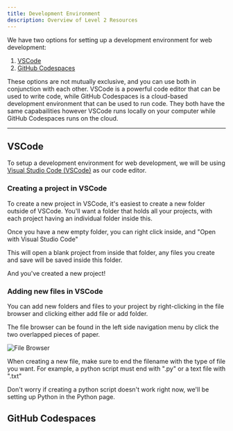 ```yaml
---
title: Development Environment
description: Overview of Level 2 Resources
---
```


We have two options for setting up a development environment for web development:

1. [VSCode](#VSCode)
2. [GitHub Codespaces](#GitHub-Codespaces)

These options are not mutually exclusive, and you can use both in conjunction with each other. VSCode is a powerful code editor that can be used to write code, while GitHub Codespaces is a cloud-based development environment that can be used to run code. They both have the same capabailities however VSCode runs locally on your computer while GitHub Codespaces runs on the cloud.

---



## VSCode

To setup a development environment for web development, we will be using [Visual Studio Code (VSCode)](https://code.visualstudio.com/) as our code editor.

### Creating a project in VSCode

To create a new project in VSCode, it's easiest to create a new folder outside of VSCode. You'll want a folder that holds all your projects, with each project having an individual folder inside this.

Once you have a new empty folder, you can right click inside, and "Open with Visual Studio Code"

This will open a blank project from inside that folder, any files you create and save will be saved inside this folder.

And you've created a new project!

### Adding new files in VSCode

You can add new folders and files to your project by right-clicking in the file browser and clicking either add file or add folder.

The file browser can be found in the left side navigation menu by click the two overlapped pieces of paper.

![File Browser](/src/assets/ncea2web/filebrowser.PNG)

When creating a new file, make sure to end the filename with the type of file you want. For example, a python script must end with ".py" or a text file with ".txt"

Don't worry if creating a python script doesn't work right now, we'll be setting up Python in the Python page.

## GitHub Codespaces
